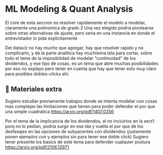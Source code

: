 
# ML Modeling & Quant Analysis

El core de esta seccion es resolver rapidamente el modelo a modelar, claramente una polinomica de grado 2 
Una vez elegido podria pivotearse sobre otras alternativas de ajuste, pero seria en una instancia en donde el entrevistador lo pida explicitamente

Del dataviz no hay mucho que agregar, hay que resolver rapido y no complicarlo, y de la parte analitica hay muchisima tela para cortar, sobre todo el tema de la imposibilidad de modelar "continuidad" de los dividendos, y ese tipo de cosas, es un tema que abre muchas posibilidades por eso no explayo pero tener en cuenta que hay que tener esto muy claro para posibles dobles-clicks ahí. 

<IREmbed src="https://www.youtube.com/embed/3FLnMyOCBE4?si=0FaygQEyzlLd9MLp"/>

## 🚀 Materiales extra


Sugiero estudiar previamente trabajos donde se intenta modelar con cosas mas complejas las limitaciones que tienen para poder defender el por que una simple cuadratica https://arxiv.org/pdf/1407.0256

Por el tema de la implicancia de los dividendos, al no incluirlos en la sect1 porq no lo pedian, podria surgir en ese ida y vuelta el por que de los desfasajes en las opciones de subyacentes con dividendos (justamente ponen ejemplos con y ejemplos sin para tener ese doble click)
Sugiero tener presente los basics de este tema para defender cualquier postura https://arxiv.org/pdf/2106.12971
